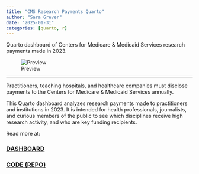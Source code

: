 ```yaml
---
title: "CMS Research Payments Quarto"
author: "Sara Grever"
date: "2025-01-31"
categories: [quarto, r]
---
```


Quarto dashboard of Centers for Medicare & Medicaid Services research payments made in 2023.  

![Preview](overview-tab2.png)

---

Practitioners, teaching hospitals, and healthcare companies must disclose payments to the Centers for Medicare & Medicaid Services annually.

This Quarto dashboard analyzes research payments made to practitioners and institutions in 2023. It is intended for health professionals, journalists, and curious members of the public to see which disciplines receive high research activity, and who are key funding recipients.  

Read more at: 

### [DASHBOARD](https://sgrever.github.io/cms-research-payments/)   

### [CODE (REPO)](https://github.com/sgrever/cms-research-payments)  



